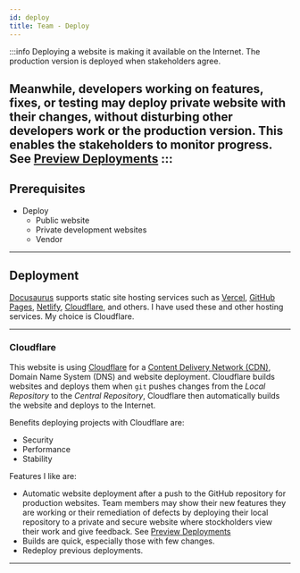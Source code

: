 ```yaml
---
id: deploy
title: Team - Deploy
---
```


:::info
Deploying a website is making it available on the Internet. The production version is deployed when stakeholders agree. 

Meanwhile, developers working on features, fixes, or testing may deploy private website with their changes, without disturbing other developers work or the production version. This enables the stakeholders to monitor progress.  See [Preview Deployments](glossary#preview-deployments)
:::
---

## Prerequisites

- Deploy
  - Public website
  - Private development websites
  - Vendor

---

## Deployment

[Docusaurus](https://docusaurus.io/docs#features) supports static site hosting services such as [Vercel](https://vercel.com/), [GitHub Pages](https://pages.github.com/), [Netlify](https://www.netlify.com/), [Cloudflare](https://www.cloudflare.com), and others. I have used these and other hosting services. My choice is Cloudflare. 

---

### Cloudflare

This website is using [Cloudflare](https://www.cloudflare.com) for a [Content Delivery Network (CDN)](https://en.wikipedia.org/wiki/Content_delivery_network), Domain Name System (DNS) and website deployment.
Cloudflare builds websites and deploys them when `git` pushes changes from the *Local Repository* to the *Central Repository*, Cloudflare then automatically builds the website and deploys to the Internet.

Benefits deploying projects with Cloudflare are:

- Security
- Performance
- Stability

Features I like are:

- Automatic website deployment after a push to the GitHub repository for production websites. Team members may show their new features they are working or their remediation of defects by deploying their local repository to a private and secure website where stockholders view their work and give feedback.  See [Preview Deployments](glossary#preview-deployments)
- Builds are quick, especially those with few changes.
- Redeploy previous deployments.

---
